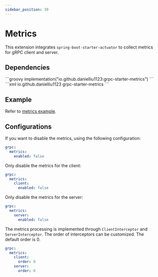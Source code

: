 ```yaml
---
sidebar_position: 30
---
```



# Metrics

This extension integrates `spring-boot-starter-actuator` to collect metrics for gRPC client and server.

## Dependencies

<Tabs>
    <TabItem value="gradle" label="Gradle">
        ```groovy
        implementation("io.github.danielliu1123:grpc-starter-metrics")
        ```
    </TabItem>
    <TabItem value="maven" label="Maven">
        ```xml
        <dependency>
            <groupId>io.github.danielliu1123</groupId>
            <artifactId>grpc-starter-metrics</artifactId>
        </dependency>
        ```
    </TabItem>
</Tabs>

## Example

Refer to [metrics example](https://github.com/DanielLiu1123/grpc-starter/tree/main/examples/metrics).

## Configurations

If you want to disable the metrics, using the following configuration:

```yaml
grpc:
  metrics:
    enabled: false
```

Only disable the metrics for the client:

```yaml
grpc:
  metrics:
    client:
      enabled: false
```

Only disable the metrics for the server:

```yaml
grpc:
  metrics:
    server:
      enabled: false
```

The metrics processing is implemented through `ClientInterceptor` and `ServerInterceptor`.
The order of interceptors can be customized.
The default order is 0.

```yaml
grpc:
  metrics:
    client:
      order: 0
    server:
      order: 0
```